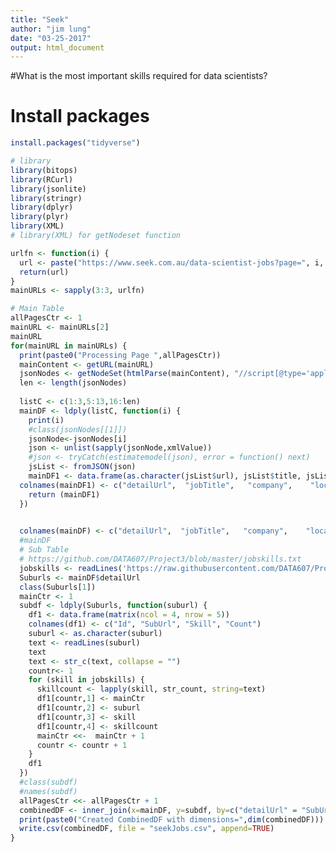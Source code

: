 ---
title: "Seek"
author: "jim lung"
date: "03-25-2017"
output: html_document
---
#What is the most important skills required for data scientists?

# Install packages
```{r}
install.packages("tidyverse")
```

```{r}
# library
library(bitops)
library(RCurl)
library(jsonlite)
library(stringr)
library(dplyr)
library(plyr)
library(XML)
# library(XML) for getNodeset function

urlfn <- function(i) {
  url <- paste("https://www.seek.com.au/data-scientist-jobs?page=", i, sep="")
  return(url)
}
mainURLs <- sapply(3:3, urlfn)

# Main Table
allPagesCtr <- 1
mainURL <- mainURLs[2]
mainURL
for(mainURL in mainURLs) {
  print(paste0("Processing Page ",allPagesCtr))
  mainContent <- getURL(mainURL)
  jsonNodes <- getNodeSet(htmlParse(mainContent), "//script[@type='application/ld+json']/text()")
  len <- length(jsonNodes)
  
  listC <- c(1:3,5:13,16:len)
  mainDF <- ldply(listC, function(i) {
    print(i)
    #class(jsonNodes[[1]])
    jsonNode<-jsonNodes[i]
    json <- unlist(sapply(jsonNode,xmlValue))
    #json <- tryCatch(estimatemodel(json), error = function() next)
    jsList <- fromJSON(json)
    mainDF1 <- data.frame(as.character(jsList$url), jsList$title, jsList$hiringOrganization$name, jsList$jobLocation$address$addressRegion, jsList$datePosted, "NA", "NA")
  colnames(mainDF1) <- c("detailUrl",  "jobTitle",   "company",    "location",   "date",       "Salary From", "Salary To")
    return (mainDF1)
  })

  
  colnames(mainDF) <- c("detailUrl",  "jobTitle",   "company",    "location",   "date",       "Salary From", "Salary To")
  #mainDF
  # Sub Table
  # https://github.com/DATA607/Project3/blob/master/jobskills.txt
  jobskills <- readLines('https://raw.githubusercontent.com/DATA607/Project3/master/jobskills.txt')
  Suburls <- mainDF$detailUrl 
  class(Suburls[1])
  mainCtr <- 1
  subdf <- ldply(Suburls, function(suburl) {
    df1 <- data.frame(matrix(ncol = 4, nrow = 5))
    colnames(df1) <- c("Id", "SubUrl", "Skill", "Count")
    suburl <- as.character(suburl)
    text <- readLines(suburl)
    text
    text <- str_c(text, collapse = "")
    countr<- 1
    for (skill in jobskills) {
      skillcount <- lapply(skill, str_count, string=text)
      df1[countr,1] <- mainCtr
      df1[countr,2] <- suburl
      df1[countr,3] <- skill
      df1[countr,4] <- skillcount
      mainCtr <<-  mainCtr + 1
      countr <- countr + 1
    }
    df1
  })
  #class(subdf)
  #names(subdf)
  allPagesCtr <<- allPagesCtr + 1
  combinedDF <- inner_join(x=mainDF, y=subdf, by=c("detailUrl" = "SubUrl") )
  print(paste0("Created CombinedDF with dimensions=",dim(combinedDF)))
  write.csv(combinedDF, file = "seekJobs.csv", append=TRUE)
}
```
